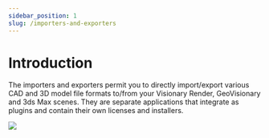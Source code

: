 ```yaml
---
sidebar_position: 1
slug: /importers-and-exporters
---
```


# Introduction

The importers and exporters permit you to directly import/export various CAD and 3D model file formats to/from your Visionary Render, GeoVisionary and 3ds Max scenes. They are separate applications that integrate as plugins and contain their own licenses and installers.

![](/img/importers-and-exporters/importers/biplane.png)
